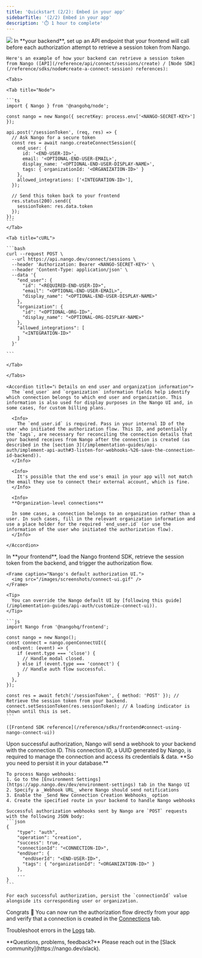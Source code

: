 ```yaml
---
title: 'Quickstart (2/2): Embed in your app'
sidebarTitle: '(2/2) Embed in your app'
description: '⏱️ 1 hour to complete'
---
```


<Frame caption="Authorization overview.">
  <img src="/images/diagrams/auth.png"/>
</Frame>

<Steps>
  <Step title="Generate a session token (backend)">
    In **your backend**, set up an API endpoint that your frontend will call before each authorization attempt to retrieve a session token from Nango.

    Here's an example of how your backend can retrieve a session token from Nango ([API](/reference/api/connect/sessions/create) / [Node SDK](/reference/sdks/node#create-a-connect-session) references):

    <Tabs>

    <Tab title="Node">

    ```ts
    import { Nango } from '@nangohq/node';

    const nango = new Nango({ secretKey: process.env['<NANGO-SECRET-KEY>'] });

    api.post('/sessionToken', (req, res) => {
      // Ask Nango for a secure token
      const res = await nango.createConnectSession({
        end_user: {
          id: '<END-USER-ID>',
          email: '<OPTIONAL-END-USER-EMAIL>',
          display_name: '<OPTIONAL-END-USER-DISPLAY-NAME>',
          tags: { organizationId: '<ORGANIZATION-ID>' }
        },
        allowed_integrations: ['<INTEGRATION-ID>'],
      });

      // Send this token back to your frontend
      res.status(200).send({
        sessionToken: res.data.token
      });
    });
    ```
    </Tab>

    <Tab title="cURL">

    ```bash
    curl --request POST \
      --url https://api.nango.dev/connect/sessions \
      --header 'Authorization: Bearer <NANGO-SECRET-KEY>' \
      --header 'Content-Type: application/json' \
      --data '{
        "end_user": {
          "id": "<REQUIRED-END-USER-ID>",
          "email": "<OPTIONAL-END-USER-EMAIL>",
          "display_name": "<OPTIONAL-END-USER-DISPLAY-NAME>"
        },
        "organization": {
          "id": "<OPTIONAL-ORG-ID>",
          "display_name": "<OPTIONAL-ORG-DISPLAY-NAME>"
        },
        "allowed_integrations": [
          "<INTEGRATION-ID>"
        ]
      }'

    ```

    </Tab>

    </Tabs>

    <Accordion title="ℹ️ Details on end user and organization information">
      The `end_user` and `organization` information fields help identify which connection belongs to which end user and organization. This information is also used for display purposes in the Nango UI and, in some cases, for custom billing plans.

      <Info>
        The `end_user.id` is required. Pass in your internal ID of the user who initiated the authorization flow. This ID, and potentially the `tags`, are necessary for reconciling the connection details that your backend receives from Nango after the connection is created (as described in the [section 3](/implementation-guides/api-auth/implement-api-auth#3-listen-for-webhooks-%26-save-the-connection-id-backend)).
      </Info>

      <Info>
        It's possible that the end use's email in your app will not match the email they use to connect their external account, which is fine.
      </Info>

      <Info>
      **Organization-level connections**

      In some cases, a connection belongs to an organization rather than a user. In such cases, fill in the relevant organization information and use a place holder for the required `end_user.id` (or use the information of the user who initiated the authorization flow). 
      </Info>  

    </Accordion>
  </Step>
  <Step title="Embed the auth flow (frontend)">
    In **your frontend**, load the Nango frontend SDK, retrieve the session token from the backend, and trigger the authorization flow.

    <Frame caption="Nango's default authorization UI.">
      <img src="/images/screenshots/connect-ui.gif" />
    </Frame>

    <Tip>
      You can override the Nango default UI by [following this guide](/implementation-guides/api-auth/customize-connect-ui)).
    </Tip>

    ```js
    import Nango from '@nangohq/frontend';

    const nango = new Nango();
    const connect = nango.openConnectUI({
      onEvent: (event) => {
        if (event.type === 'close') {
          // Handle modal closed.
        } else if (event.type === 'connect') {
          // Handle auth flow successful.
        }
      },
    });

    const res = await fetch('/sessionToken', { method: 'POST' }); // Retrieve the session token from your backend.
    connect.setSessionToken(res.sessionToken); // A loading indicator is shown until this is set.
    ```

    ([Frontend SDK reference](/reference/sdks/frontend#connect-using-nango-connect-ui))
  </Step>
  <Step title="Listen for webhooks (backend)">
    Upon successful authorization, Nango will send a webhook to your backend with the connection ID. This connection ID, a UUID generated by Nango, is required to manage the connection and access its credentials & data. **So you need to persist it in your database.**

    To process Nango webhooks:
    1. Go to the [Environment Settings](https://app.nango.dev/dev/environment-settings) tab in the Nango UI
    2. Specify a _Webhook URL_ where Nango should send notifications
    3. Enable the _Send New Connection Creation Webhooks_ option
    4. Create the specified route in your backend to handle Nango webhooks

    Successful authorization webhooks sent by Nango are `POST` requests with the following JSON body:
    ```json
    {
        "type": "auth",
        "operation": "creation",
        "success": true,
        "connectionId": "<CONNECTION-ID>",
        "endUser": {
          "endUserId": "<END-USER-ID>",
          "tags": { "organizationId": "<ORGANIZATION-ID>" }
        },
        ...
    }
    ```

    For each successful authorization, persist the `connectionId` value alongside its corresponding user or organization.
  </Step>
</Steps>

Congrats 🎉 You can now run the authorization flow directly from your app and verify that a connection is created in the [Connections](https://app.nango.dev/dev/connections) tab.

Troubleshoot errors in the [Logs](https://app.nango.dev/dev/logs) tab.

<Tip>
    **Questions, problems, feedback?** Please reach out in the [Slack community](https://nango.dev/slack).
</Tip>